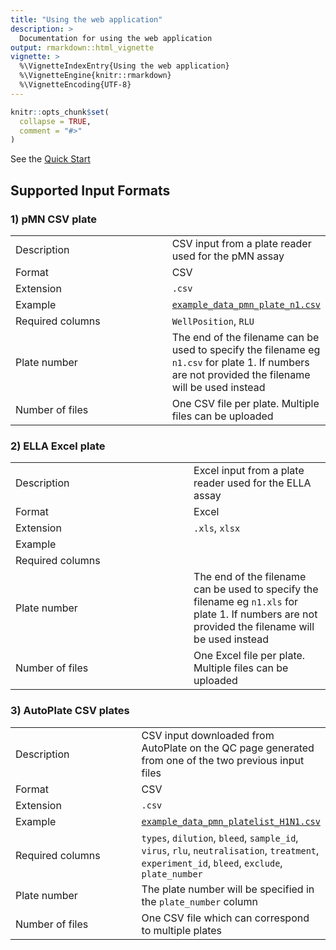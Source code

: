 ```yaml
---
title: "Using the web application"
description: >
  Documentation for using the web application
output: rmarkdown::html_vignette
vignette: >
  %\VignetteIndexEntry{Using the web application}
  %\VignetteEngine{knitr::rmarkdown}
  %\VignetteEncoding{UTF-8}
---
```


```r
knitr::opts_chunk$set(
  collapse = TRUE,
  comment = "#>"
)
```

See the [Quick Start](../index.html#web-application-quick-start)

## Supported Input Formats

### 1) pMN CSV plate

|                   |               |
| ----------------- | ------------- |
| Description       | CSV input from a plate reader used for the pMN assay |
| Format            | CSV  |
| Extension         | `.csv`  |
| Example           | [`example_data_pmn_plate_n1.csv`](https://github.com/PhilPalmer/AutoPlate/blob/main/data-raw/example_data_pmn_plate_n1.csv) | |
| Required columns  | `WellPosition`, `RLU` |
| Plate number      | The end of the filename can be used to specify the filename eg `n1.csv` for plate 1. If numbers are not provided the filename will be used instead |
| Number of files   | One CSV file per plate. Multiple files can be uploaded |


### 2) ELLA Excel plate

|                   |               |
| ----------------- | ------------- |
| Description       | Excel input from a plate reader used for the ELLA assay |
| Format            | Excel  |
| Extension         | `.xls`, `xlsx` |
| Example           |  |
| Required columns  |  |
| Plate number      | The end of the filename can be used to specify the filename eg `n1.xls` for plate 1. If numbers are not provided the filename will be used instead |
| Number of files   | One Excel file per plate. Multiple files can be uploaded |


### 3) AutoPlate CSV plates

|                   |               |
| ----------------- | ------------- |
| Description       | CSV input downloaded from AutoPlate on the QC page generated from one of the two previous input files |
| Format            | CSV  |
| Extension         | `.csv`  |
| Example           | [`example_data_pmn_platelist_H1N1.csv`](https://github.com/PhilPalmer/AutoPlate/blob/main/data-raw/example_data_pmn_platelist_H1N1.csv) |
| Required columns  | `types`, `dilution`, `bleed`, `sample_id`, `virus`, `rlu`, `neutralisation`, `treatment`, `experiment_id`, `bleed`, `exclude`, `plate_number` |
| Plate number      | The plate number will be specified in the `plate_number` column |
| Number of files   | One CSV file which can correspond to multiple plates  |
